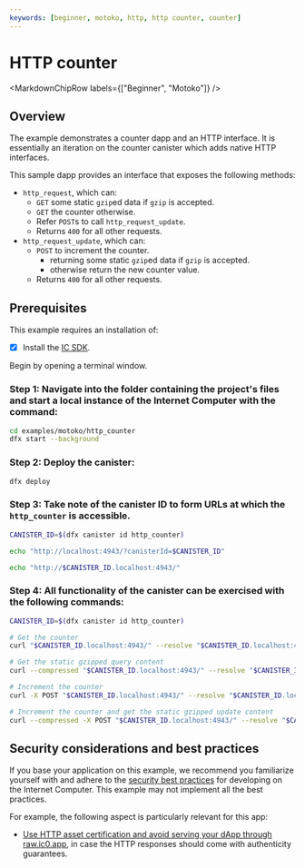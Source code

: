 ```yaml
---
keywords: [beginner, motoko, http, http counter, counter]
---
```



# HTTP counter

<MarkdownChipRow labels={["Beginner", "Motoko"]} />

## Overview

The example demonstrates a counter dapp and an HTTP interface. It is essentially an iteration on the counter canister which adds native HTTP interfaces.

This sample dapp provides an interface that exposes the following methods:

*  `http_request`, which can:
    * `GET` some static `gzip`ed data if `gzip` is accepted.
    * `GET` the counter otherwise.
    * Refer `POST`s to call `http_request_update`.
    * Returns `400` for all other requests.
* `http_request_update`, which can:
    * `POST` to increment the counter.
        * returning some static `gzip`ed data if `gzip` is accepted.
        * otherwise return the new counter value.
    * Returns `400` for all other requests.


## Prerequisites 

This example requires an installation of:

- [x] Install the [IC SDK](https://internetcomputer.org/docs/current/developer-docs/setup/install/index.mdx).

Begin by opening a terminal window.

### Step 1: Navigate into the folder containing the project's files and start a local instance of the Internet Computer with the command:

```bash
cd examples/motoko/http_counter
dfx start --background
```

### Step 2: Deploy the canister:

```bash
dfx deploy
```

### Step 3: Take note of the canister ID to form URLs at which the `http_counter` is accessible.

```bash
CANISTER_ID=$(dfx canister id http_counter)

echo "http://localhost:4943/?canisterId=$CANISTER_ID"

echo "http://$CANISTER_ID.localhost:4943/"
```

### Step 4: All functionality of the canister can be exercised with the following commands:

```bash
CANISTER_ID=$(dfx canister id http_counter)

# Get the counter
curl "$CANISTER_ID.localhost:4943/" --resolve "$CANISTER_ID.localhost:4943:127.0.0.1"

# Get the static gzipped query content
curl --compressed "$CANISTER_ID.localhost:4943/" --resolve "$CANISTER_ID.localhost:4943:127.0.0.1"

# Increment the counter
curl -X POST "$CANISTER_ID.localhost:4943/" --resolve "$CANISTER_ID.localhost:4943:127.0.0.1"

# Increment the counter and get the static gzipped update content
curl --compressed -X POST "$CANISTER_ID.localhost:4943/" --resolve "$CANISTER_ID.localhost:4943:127.0.0.1"
```


## Security considerations and best practices

If you base your application on this example, we recommend you familiarize yourself with and adhere to the [security best practices](https://internetcomputer.org/docs/current/references/security/) for developing on the Internet Computer. This example may not implement all the best practices.

For example, the following aspect is particularly relevant for this app:
* [Use HTTP asset certification and avoid serving your dApp through raw.ic0.app](https://internetcomputer.org/docs/current/references/security/rust-canister-development-security-best-practices#use-http-asset-certification-and-avoid-serving-your-dapp-through-rawic0app), in case the HTTP responses should come with authenticity guarantees.  
